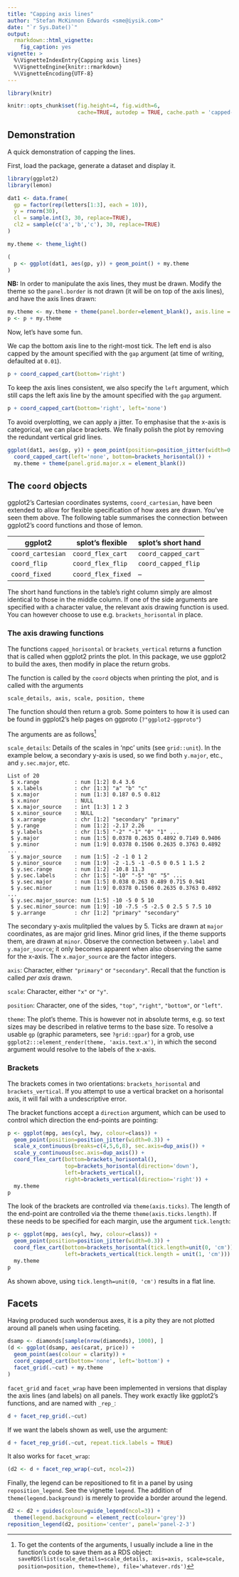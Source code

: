 ---
title: "Capping axis lines"
author: "Stefan McKinnon Edwards <sme@iysik.com>"
date: "`r Sys.Date()`"
output:
  rmarkdown::html_vignette:
    fig_caption: yes
vignette: >
  %\VignetteIndexEntry{Capping axis lines}
  %\VignetteEngine{knitr::rmarkdown}
  %\VignetteEncoding{UTF-8}
---

```{r setup,include=FALSE}
library(knitr)

knitr::opts_chunk$set(fig.height=4, fig.width=6,
                      cache=TRUE, autodep = TRUE, cache.path = 'capped-axes-cache/')
```

## Demonstration

A quick demonstration of capping the lines.

First, load the package, generate a dataset and display it.

```{r load_pkg_and_data,fig.cap='Default ggplot2 plotting.'}
library(ggplot2)
library(lemon)

dat1 <- data.frame(
  gp = factor(rep(letters[1:3], each = 10)),
  y = rnorm(30),
  cl = sample.int(3, 30, replace=TRUE),
  cl2 = sample(c('a','b','c'), 30, replace=TRUE)
)

my.theme <- theme_light()

(
  p <- ggplot(dat1, aes(gp, y)) + geom_point() + my.theme
)
```

**NB:** In order to manipulate the axis lines, they must be drawn.
Modify the theme so the `panel.border` is not drawn (it will be on top of the axis lines),
and have the axis lines drawn:

```{r theme}
my.theme <- my.theme + theme(panel.border=element_blank(), axis.line = element_line())
p <- p + my.theme
```

Now, let's have some fun.

We cap the bottom axis line to the right-most tick. The left end is also capped by the amount
specified with the `gap` argument (at time of writing, defaulted at `0.01`).
```{r fig.cap='Using `coord_capped_cart` to cap the bottom axis from the right. The left axis is unaffected.'}
p + coord_capped_cart(bottom='right')
```

To keep the axis lines consistent, we also specify the `left` argument, which still caps the left
axis line by the amount specified with the `gap` argument.
```{r fig.cap='As before, but left axis is now also capped to give a consistent look.'}
p + coord_capped_cart(bottom='right', left='none')
```


To avoid overplotting, we can apply a jitter. 
To emphasise that the x-axis is categorical, we can place brackets.
We finally polish the plot by removing the redundant vertical grid lines.
```{r fig.cap='Placing brackets brackets instead of ticks emphasises that the x-scale is categorical and not nominal.'}
ggplot(dat1, aes(gp, y)) + geom_point(position=position_jitter(width=0.2, height=0)) +
  coord_capped_cart(left='none', bottom=brackets_horisontal()) +
  my.theme + theme(panel.grid.major.x = element_blank())
```


## The `coord` objects

ggplot2's Cartesian coordinates systems, `coord_cartesian`, have been extended 
to allow for flexible specification of how axes are drawn. 
You've seen them above. 
The following table summarises the connection between ggplot2's coord functions
and those of lemon.

 ggplot2          | splot's flexible   | splot's short hand
------------------|--------------------|--------------------
`coord_cartesian` | `coord_flex_cart`  | `coord_capped_cart`
`coord_flip`      | `coord_flex_flip`  | `coord_capped_flip`
`coord_fixed`     | `coord_flex_fixed` | --

The short hand functions in the table's right column simply are almost identical
to those in the middle column.
If one of the side arguments are specified with a character value, the 
relevant axis drawing function is used. You can however choose to use e.g.
`brackets_horisontal` in place.

### The axis drawing functions

The functions `capped_horisontal` or `brackets_vertical` returns a function
that is called when ggplot2 prints the plot. 
In this package, we use ggplot2 to build the axes, then modify in place the
return grobs.

The function is called by the `coord` objects when printing the plot, 
and is called with the arguments

    scale_details, axis, scale, position, theme

The function should then return a grob.
Some pointers to how it is used can be found in ggplot2's help pages on
ggproto (`?"ggplot2-ggproto"`)

The arguments are as follows[^tip_rds]

[^tip_rds]: To get the contents of the arguments, I usually include a line
in the function's code to save them as a RDS object:
`saveRDS(list(scale_details=scale_details, axis=axis, scale=scale, position=position, theme=theme), file='whatever.rds')`


`scale_details`: Details of the scales in 'npc' units (see `grid::unit`). 
In the example below, a secondary y-axis is used, so we find both 
`y.major`, etc., and `y.sec.major`, etc.

    List of 20
     $ x.range           : num [1:2] 0.4 3.6
     $ x.labels          : chr [1:3] "a" "b" "c"
     $ x.major           : num [1:3] 0.187 0.5 0.812
     $ x.minor           : NULL
     $ x.major_source    : int [1:3] 1 2 3
     $ x.minor_source    : NULL
     $ x.arrange         : chr [1:2] "secondary" "primary"
     $ y.range           : num [1:2] -2.17 2.26
     $ y.labels          : chr [1:5] "-2" "-1" "0" "1" ...
     $ y.major           : num [1:5] 0.0378 0.2635 0.4892 0.7149 0.9406
     $ y.minor           : num [1:9] 0.0378 0.1506 0.2635 0.3763 0.4892 ...
     $ y.major_source    : num [1:5] -2 -1 0 1 2
     $ y.minor_source    : num [1:9] -2 -1.5 -1 -0.5 0 0.5 1 1.5 2
     $ y.sec.range       : num [1:2] -10.8 11.3
     $ y.sec.labels      : chr [1:5] "-10" "-5" "0" "5" ...
     $ y.sec.major       : num [1:5] 0.038 0.263 0.489 0.715 0.941
     $ y.sec.minor       : num [1:9] 0.0378 0.1506 0.2635 0.3763 0.4892 ...
     $ y.sec.major_source: num [1:5] -10 -5 0 5 10
     $ y.sec.minor_source: num [1:9] -10 -7.5 -5 -2.5 0 2.5 5 7.5 10
     $ y.arrange         : chr [1:2] "primary" "secondary"

The secondary y-axis mulitplied the values by 5.
Ticks are drawn at `major` coordinates, as are major grid lines. 
Minor grid lines, if the theme supports them, are drawn at `minor`.
Observe the connection between `y.label` and `y.major_source`; it only becomes
apparent when also observing the same for the x-axis. 
The `x.major_source` are the factor integers.

`axis`: Character, either `"primary"` or `"secondary"`. Recall that the
function is called _per axis_ drawn.

`scale`: Character, either `"x"` or `"y"`. 

`position`: Character, one of the sides, `"top"`, `"right"`, `"bottom"`, or 
`"left"`.

`theme`: The plot's theme. This is however not in absolute terms, 
e.g. so text sizes may be described in relative terms to the base size. 
To resolve a usable `gp` (graphic parameters, see `?grid::gpar`) for a grob,
use `ggplot2:::element_render(theme, 'axis.text.x')`, in which the
second argument would resolve to the labels of the x-axis.

### Brackets

The brackets comes in two orientations: 
`brackets_horisontal` and `brackets_vertical`. 
If you attempt to use a vertical bracket on a horisontal axis, it will fail with
a undescriptive error.

The bracket functions accept a `direction` argument, which can be used to control
which direction the end-points are pointing:

```{r brackets}
p <- ggplot(mpg, aes(cyl, hwy, colour=class)) +
  geom_point(position=position_jitter(width=0.3)) +
  scale_x_continuous(breaks=c(4,5,6,8), sec.axis=dup_axis()) + 
  scale_y_continuous(sec.axis=dup_axis()) +
  coord_flex_cart(bottom=brackets_horisontal(), 
                  top=brackets_horisontal(direction='down'),
                  left=brackets_vertical(), 
                  right=brackets_vertical(direction='right')) +
  my.theme
p
```

The look of the brackets are controlled via `theme(axis.ticks)`. 
The length of the end-point are controlled via the theme 
`theme(axis.ticks.length)`. If these needs to be specified for each margin,
use the argument `tick.length`:

```{r}
p <- ggplot(mpg, aes(cyl, hwy, colour=class)) +
  geom_point(position=position_jitter(width=0.3)) +
  coord_flex_cart(bottom=brackets_horisontal(tick.length=unit(0, 'cm')), 
                  left=brackets_vertical(tick.length = unit(1, 'cm'))) +
  my.theme
p
```

As shown above, using `tick.length=unit(0, 'cm')` results in a flat line.

## Facets

Having produced such wonderous axes, it is a pity they are not plotted around 
all panels when using faceting. 

```{r}
dsamp <- diamonds[sample(nrow(diamonds), 1000), ]
(d <- ggplot(dsamp, aes(carat, price)) +
  geom_point(aes(colour = clarity)) + 
  coord_capped_cart(bottom='none', left='bottom') +
  facet_grid(.~cut) + my.theme
)
```

`facet_grid` and `facet_wrap` have been implemented in versions that display
the axis lines (and labels) on all panels. They work exactly like ggplot2's 
functions, and are named with `_rep_`:
```{r}
d + facet_rep_grid(.~cut)
```

If we want the labels shown as well, use the argument:
```{r}
d + facet_rep_grid(.~cut, repeat.tick.labels = TRUE)
```

It also works for `facet_wrap`:
```{r}
(d2 <- d + facet_rep_wrap(~cut, ncol=2))
```

Finally, the legend can be repositioned to fit in a panel by using 
`reposition_legend`.
See the vignette `legend`. 
The addition of `theme(legend.background)` is merely to provide a border around
the legend.
```{r}
d2 <- d2 + guides(colour=guide_legend(ncol=3)) + 
  theme(legend.background = element_rect(colour='grey'))
reposition_legend(d2, position='center', panel='panel-2-3')
```

